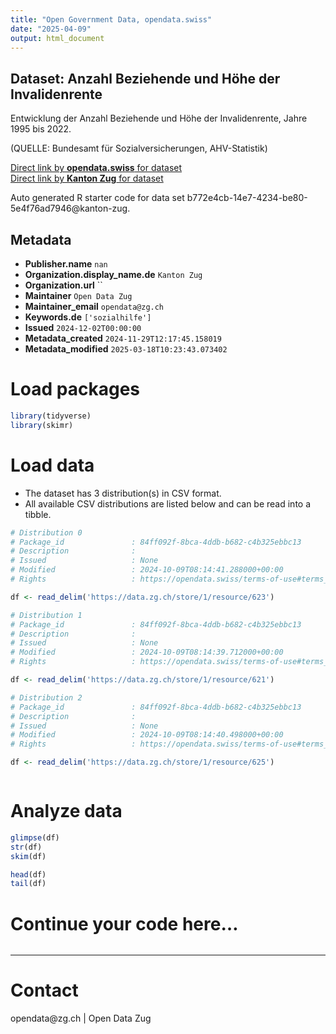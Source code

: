 ```yaml
---
title: "Open Government Data, opendata.swiss"
date: "2025-04-09"
output: html_document
---
```


## Dataset: Anzahl Beziehende und Höhe der Invalidenrente

Entwicklung der Anzahl Beziehende und Höhe der Invalidenrente, Jahre 1995 bis 2022.

(QUELLE: Bundesamt für Sozialversicherungen, AHV-Statistik)

[Direct link by **opendata.swiss** for dataset](https://opendata.swiss/de/dataset/anzahl-beziehende-und-hohe-der-invalidenrente)<br>
[Direct link by **Kanton Zug** for dataset](https://www.zg.ch/behoerden/gesundheitsdirektion/statistikfachstelle/themen/soziale-sicherheit/sozialversicherungen)

Auto generated R starter code for data set b772e4cb-14e7-4234-be80-5e4f76ad7946@kanton-zug.

## Metadata

- **Publisher.name** `nan`
- **Organization.display_name.de** `Kanton Zug`
- **Organization.url** ``
- **Maintainer** `Open Data Zug`
- **Maintainer_email** `opendata@zg.ch`
- **Keywords.de** `['sozialhilfe']`
- **Issued** `2024-12-02T00:00:00`
- **Metadata_created** `2024-11-29T12:17:45.158019`
- **Metadata_modified** `2025-03-18T10:23:43.073402`


# Load packages

```r

library(tidyverse)
library(skimr)

```

# Load data

-   The dataset has 3 distribution(s) in CSV format.
-   All available CSV distributions are listed below and can be read into a tibble.

```r

# Distribution 0
# Package_id               : 84ff092f-8bca-4ddb-b682-c4b325ebbc13
# Description              : 
# Issued                   : None
# Modified                 : 2024-10-09T08:14:41.288000+00:00
# Rights                   : https://opendata.swiss/terms-of-use#terms_open

df <- read_delim('https://data.zg.ch/store/1/resource/623')

# Distribution 1
# Package_id               : 84ff092f-8bca-4ddb-b682-c4b325ebbc13
# Description              : 
# Issued                   : None
# Modified                 : 2024-10-09T08:14:39.712000+00:00
# Rights                   : https://opendata.swiss/terms-of-use#terms_open

df <- read_delim('https://data.zg.ch/store/1/resource/621')

# Distribution 2
# Package_id               : 84ff092f-8bca-4ddb-b682-c4b325ebbc13
# Description              : 
# Issued                   : None
# Modified                 : 2024-10-09T08:14:40.498000+00:00
# Rights                   : https://opendata.swiss/terms-of-use#terms_open

df <- read_delim('https://data.zg.ch/store/1/resource/625')



```

# Analyze data

```r

glimpse(df)
str(df)
skim(df)

head(df)
tail(df)

```

# Continue your code here...

```r

```

------------------------------------------------------------------------

# Contact

opendata@zg.ch | Open Data Zug
